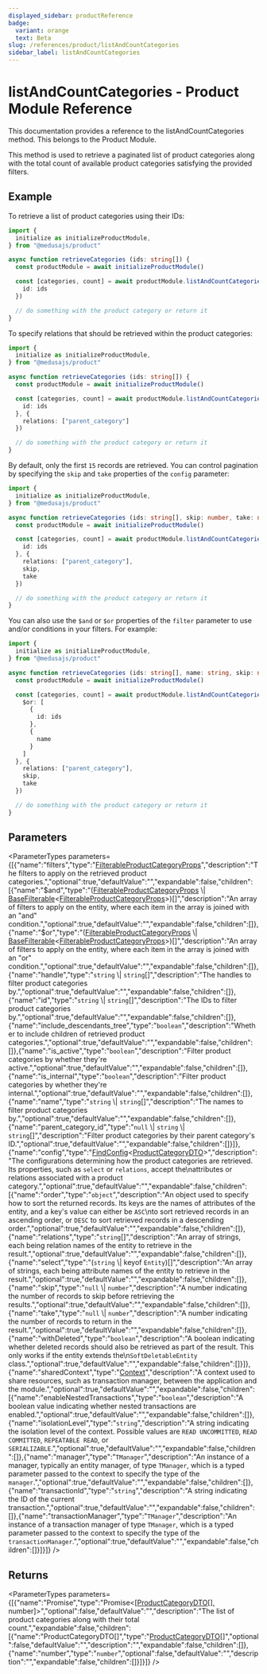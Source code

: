 ```yaml
---
displayed_sidebar: productReference
badge:
  variant: orange
  text: Beta
slug: /references/product/listAndCountCategories
sidebar_label: listAndCountCategories
---
```



# listAndCountCategories - Product Module Reference

This documentation provides a reference to the listAndCountCategories method. This belongs to the Product Module.

This method is used to retrieve a paginated list of product categories along with the total count of available product categories satisfying the provided filters.

## Example

To retrieve a list of product categories using their IDs:

```ts
import {
  initialize as initializeProductModule,
} from "@medusajs/product"

async function retrieveCategories (ids: string[]) {
  const productModule = await initializeProductModule()

  const [categories, count] = await productModule.listAndCountCategories({
    id: ids
  })

  // do something with the product category or return it
}
```

To specify relations that should be retrieved within the product categories:

```ts
import {
  initialize as initializeProductModule,
} from "@medusajs/product"

async function retrieveCategories (ids: string[]) {
  const productModule = await initializeProductModule()

  const [categories, count] = await productModule.listAndCountCategories({
    id: ids
  }, {
    relations: ["parent_category"]
  })

  // do something with the product category or return it
}
```

By default, only the first `15` records are retrieved. You can control pagination by specifying the `skip` and `take` properties of the `config` parameter:

```ts
import {
  initialize as initializeProductModule,
} from "@medusajs/product"

async function retrieveCategories (ids: string[], skip: number, take: number) {
  const productModule = await initializeProductModule()

  const [categories, count] = await productModule.listAndCountCategories({
    id: ids
  }, {
    relations: ["parent_category"],
    skip,
    take
  })

  // do something with the product category or return it
}
```

You can also use the `$and` or `$or` properties of the `filter` parameter to use and/or conditions in your filters. For example:

```ts
import {
  initialize as initializeProductModule,
} from "@medusajs/product"

async function retrieveCategories (ids: string[], name: string, skip: number, take: number) {
  const productModule = await initializeProductModule()

  const [categories, count] = await productModule.listAndCountCategories({
    $or: [
      {
        id: ids
      },
      {
        name
      }
    ]
  }, {
    relations: ["parent_category"],
    skip,
    take
  })

  // do something with the product category or return it
}
```

## Parameters

<ParameterTypes parameters={[{"name":"filters","type":"[FilterableProductCategoryProps](../../interfaces/product.FilterableProductCategoryProps.mdx)","description":"The filters to apply on the retrieved product categories.","optional":true,"defaultValue":"","expandable":false,"children":[{"name":"$and","type":"([FilterableProductCategoryProps](../../interfaces/product.FilterableProductCategoryProps.mdx) \\| [BaseFilterable](../../interfaces/product.BaseFilterable.mdx)&#60;[FilterableProductCategoryProps](../../interfaces/product.FilterableProductCategoryProps.mdx)&#62;)[]","description":"An array of filters to apply on the entity, where each item in the array is joined with an \"and\" condition.","optional":true,"defaultValue":"","expandable":false,"children":[]},{"name":"$or","type":"([FilterableProductCategoryProps](../../interfaces/product.FilterableProductCategoryProps.mdx) \\| [BaseFilterable](../../interfaces/product.BaseFilterable.mdx)&#60;[FilterableProductCategoryProps](../../interfaces/product.FilterableProductCategoryProps.mdx)&#62;)[]","description":"An array of filters to apply on the entity, where each item in the array is joined with an \"or\" condition.","optional":true,"defaultValue":"","expandable":false,"children":[]},{"name":"handle","type":"`string` \\| `string`[]","description":"The handles to filter product categories by.","optional":true,"defaultValue":"","expandable":false,"children":[]},{"name":"id","type":"`string` \\| `string`[]","description":"The IDs to filter product categories by.","optional":true,"defaultValue":"","expandable":false,"children":[]},{"name":"include_descendants_tree","type":"`boolean`","description":"Whether to include children of retrieved product categories.","optional":true,"defaultValue":"","expandable":false,"children":[]},{"name":"is_active","type":"`boolean`","description":"Filter product categories by whether they're active.","optional":true,"defaultValue":"","expandable":false,"children":[]},{"name":"is_internal","type":"`boolean`","description":"Filter product categories by whether they're internal.","optional":true,"defaultValue":"","expandable":false,"children":[]},{"name":"name","type":"`string` \\| `string`[]","description":"The names to filter product categories by.","optional":true,"defaultValue":"","expandable":false,"children":[]},{"name":"parent_category_id","type":"`null` \\| `string` \\| `string`[]","description":"Filter product categories by their parent category's ID.","optional":true,"defaultValue":"","expandable":false,"children":[]}]},{"name":"config","type":"[FindConfig](../../interfaces/product.FindConfig.mdx)&#60;[ProductCategoryDTO](../../interfaces/product.ProductCategoryDTO.mdx)&#62;","description":"The configurations determining how the product categories are retrieved. Its properties, such as `select` or `relations`, accept the\nattributes or relations associated with a product category.","optional":true,"defaultValue":"","expandable":false,"children":[{"name":"order","type":"`object`","description":"An object used to specify how to sort the returned records. Its keys are the names of attributes of the entity, and a key's value can either be `ASC`\nto sort retrieved records in an ascending order, or `DESC` to sort retrieved records in a descending order.","optional":true,"defaultValue":"","expandable":false,"children":[]},{"name":"relations","type":"`string`[]","description":"An array of strings, each being relation names of the entity to retrieve in the result.","optional":true,"defaultValue":"","expandable":false,"children":[]},{"name":"select","type":"(`string` \\| keyof `Entity`)[]","description":"An array of strings, each being attribute names of the entity to retrieve in the result.","optional":true,"defaultValue":"","expandable":false,"children":[]},{"name":"skip","type":"`null` \\| `number`","description":"A number indicating the number of records to skip before retrieving the results.","optional":true,"defaultValue":"","expandable":false,"children":[]},{"name":"take","type":"`null` \\| `number`","description":"A number indicating the number of records to return in the result.","optional":true,"defaultValue":"","expandable":false,"children":[]},{"name":"withDeleted","type":"`boolean`","description":"A boolean indicating whether deleted records should also be retrieved as part of the result. This only works if the entity extends the\n`SoftDeletableEntity` class.","optional":true,"defaultValue":"","expandable":false,"children":[]}]},{"name":"sharedContext","type":"[Context](../../interfaces/product.Context.mdx)","description":"A context used to share resources, such as transaction manager, between the application and the module.","optional":true,"defaultValue":"","expandable":false,"children":[{"name":"enableNestedTransactions","type":"`boolean`","description":"A boolean value indicating whether nested transactions are enabled.","optional":true,"defaultValue":"","expandable":false,"children":[]},{"name":"isolationLevel","type":"`string`","description":"A string indicating the isolation level of the context. Possible values are `READ UNCOMMITTED`, `READ COMMITTED`, `REPEATABLE READ`, or `SERIALIZABLE`.","optional":true,"defaultValue":"","expandable":false,"children":[]},{"name":"manager","type":"`TManager`","description":"An instance of a manager, typically an entity manager, of type `TManager`, which is a typed parameter passed to the context to specify the type of the `manager`.","optional":true,"defaultValue":"","expandable":false,"children":[]},{"name":"transactionId","type":"`string`","description":"A string indicating the ID of the current transaction.","optional":true,"defaultValue":"","expandable":false,"children":[]},{"name":"transactionManager","type":"`TManager`","description":"An instance of a transaction manager of type `TManager`, which is a typed parameter passed to the context to specify the type of the `transactionManager`.","optional":true,"defaultValue":"","expandable":false,"children":[]}]}]} />

## Returns

<ParameterTypes parameters={[{"name":"Promise","type":"Promise&#60;[[ProductCategoryDTO](../../interfaces/product.ProductCategoryDTO.mdx)[], number]&#62;","optional":false,"defaultValue":"","description":"The list of product categories along with their total count.","expandable":false,"children":[{"name":"ProductCategoryDTO[]","type":"[ProductCategoryDTO](../../interfaces/product.ProductCategoryDTO.mdx)[]","optional":false,"defaultValue":"","description":"","expandable":false,"children":[]},{"name":"number","type":"`number`","optional":false,"defaultValue":"","description":"","expandable":false,"children":[]}]}]} />
